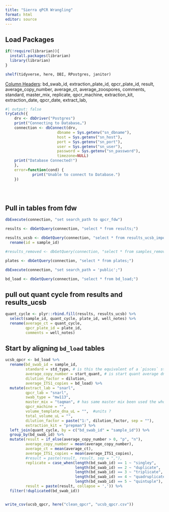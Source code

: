 ```yaml
---
title: "Sierra qPCR Wrangling"
format: html
editor: source
---
```


## Load Packages

```r

if(!require(librarian)){
  install.packages(librarian)
  library(librarian)
}

shelf(tidyverse, here, DBI, RPostgres, janitor)

```

[Column Headers]{.underline}: bd_swab_id, extraction_plate_id, qpcr_plate_id, result, average_copy_number, average_ct, average_zoospores, comments, standard, master_mix, replicate, qpcr_machine, extraction_kit, extraction_date, qpcr_date, extract_lab,

```r


#| output: false
tryCatch({
    drv <- dbDriver("Postgres")
    print("Connecting to Database…")
    connection <- dbConnect(drv,
                       dbname = Sys.getenv("sn_dbname"),
                       host = Sys.getenv("sn_host"),
                       port = Sys.getenv("sn_port"),
                       user = Sys.getenv("sn_user"),
                       password = Sys.getenv("sn_password"),
                       timezone=NULL)
    print("Database Connected!")
    },
    error=function(cond) {
            print("Unable to connect to Database.")
    })





```
## Pull in tables from fdw
```r
dbExecute(connection, "set search_path to qpcr_fdw")

results <- dbGetQuery(connection, "select * from results;")

results_ucsb <- dbGetQuery(connection, "select * from results_ucsb_import;") %>% 
  rename(id = sample_id)

#results_removed <- dbGetQuery(connection, "select * from samples_removed;")

plates <- dbGetQuery(connection, "select * from plates;")

dbExecute(connection, "set search_path = 'public';")

bd_load <- dbGetQuery(connection, "select * from bd_load;")

```

## pull out quant cycle from results and results_ucsb
```r

quant_cycle <- plyr::rbind.fill(results, results_ucsb) %>% 
  select(sample_id, quant_cycle, plate_id, well_notes) %>% 
  rename(average_ct = quant_cycle,
         qpcr_plate_id = plate_id,
         comments = well_notes)

```


## Start by aligning `bd_load` tables
```r

ucsb_qpcr <- bd_load %>% 
  rename(bd_swab_id = sample_id,
         standard = std_type, # is this the equivalent of a `pisces` standard?
         average_copy_number = start_quant, # is start quant average dna copy numnber in a well or ct? Where do I find Cq column?
         dilution_factor = dilution,
         average_ITS1_copies = bd_load) %>% 
  mutate(extract_lab = "snarl",
         qpcr_lab = "snarl",
         swab_type = "mw113",
         master_mix = "taqman", # has same master mix been used the whole time?
         qpcr_machine = "",
         volume_template_dna_uL = "",  #units ?
         total_volume_uL = "",
         dilution_factor = paste("1:", dilution_factor, sep = ""),
         extraction_kit = "prepman") %>% 
  left_join(quant_cycle, by = c("bd_swab_id" = "sample_id")) %>% 
  group_by(bd_swab_id) %>% 
  mutate(result = if_else(average_copy_number > 0, "p", "n"),
         average_copy_number = mean(average_copy_number),
         average_ct = mean(average_ct),
         average_ITS1_copies = mean(average_ITS1_copies),
         #result = paste(result, result, sep = ","),
         replicate = case_when(length(bd_swab_id) == 1 ~ "singley",
                               length(bd_swab_id) == 2 ~ "duplicate",
                               length(bd_swab_id) == 3 ~ "triplicate",
                               length(bd_swab_id) == 4 ~ "quadruplicate",
                               length(bd_swab_id) == 5 ~ "quintuple"),
         result = paste(result, collapse = ',')) %>% 
  filter(!duplicated(bd_swab_id))


write_csv(ucsb_qpcr, here("clean_qpcr", "ucsb_qpcr.csv"))

```

